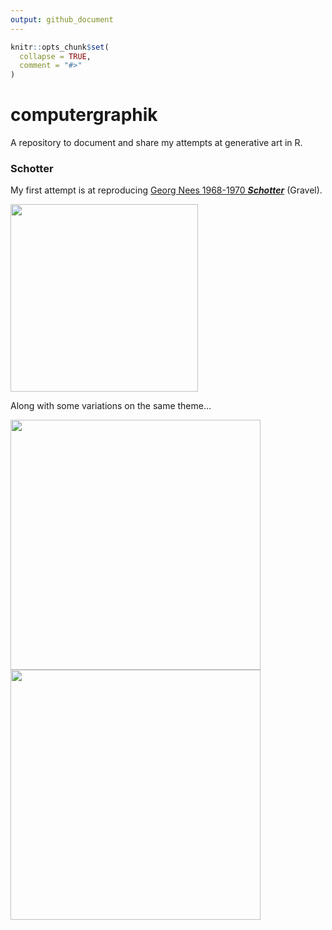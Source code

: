 ```yaml
---
output: github_document
---
```


<!-- README.md is generated from README.Rmd. Please edit that file -->

```r
knitr::opts_chunk$set(
  collapse = TRUE,
  comment = "#>"
)
```

# computergraphik

A repository to document and share my attempts at generative art in R.

### Schotter
My first attempt is at reproducing [Georg Nees 1968-1970 ***Schotter***](https://collections.vam.ac.uk/item/O221321/schotter-print-nees-georg/) (Gravel).

<img src="gravel/original/out/gravel.png" height="300"/>

Along with some variations on the same theme...

<img src="gravel/variations/out/gravel-a.png" width="400"/><img src="gravel/variations/out/gravel-b.png" width="400"/>